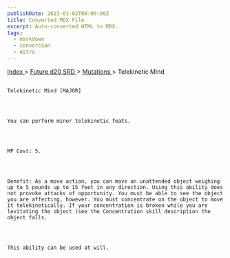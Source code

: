 ```yaml
---
publishDate: 2023-01-02T00:00:00Z
title: Converted MDX File
excerpt: Auto-converted HTML to MDX.
tags:
  - markdown
  - conversion
  - Astro
---
```







[
      Index
     ](-index)
     >
     [
      Future d20 SRD
     ](future-d20-srd-index)
     >
     [
      Mutations
     ](future-d20-srd-mutations-index)
     > Telekinetic Mind
    




## 
    Telekinetic Mind [MAJOR]
   



    You can perform minor telekinetic feats.
   



    MP Cost: 5.
   



    Benefit: As a move action, you can move an unattended object weighing up to 5 pounds up to 15 feet in any direction. Using this ability does not provoke attacks of opportunity. You must be able to see the object you are affecting, however. You must concentrate on the object to move it telekinetically. If your concentration is broken while you are levitating the object (see the Concentration skill description the object falls.
   



    This ability can be used at will.
   





